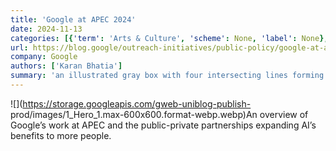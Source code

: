 ```yaml
---
title: 'Google at APEC 2024'
date: 2024-11-13
categories: [{'term': 'Arts & Culture', 'scheme': None, 'label': None}, {'term': 'Google in Latin America', 'scheme': None, 'label': None}, {'term': 'Google.org', 'scheme': None, 'label': None}, {'term': 'Google Cloud', 'scheme': None, 'label': None}, {'term': 'Public Policy', 'scheme': None, 'label': None}]
url: https://blog.google/outreach-initiatives/public-policy/google-at-apec-2024/
company: Google
authors: ['Karan Bhatia']
summary: 'an illustrated gray box with four intersecting lines forming a subtle frame, with the letter "G" in the middle'
---
```



![](https://storage.googleapis.com/gweb-uniblog-publish-
prod/images/1_Hero_1.max-600x600.format-webp.webp)An overview of Google’s work
at APEC and the public-private partnerships expanding AI’s benefits to more
people.

